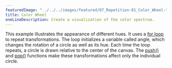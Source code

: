 ---
featuredImage: "../../../images/featured/07_Repetition-01_Color_Wheel-thumbnail.png"
title: Color Wheel
oneLineDescription: Create a visualization of the color spectrum.
---

This example illustrates the appearance of different
hues. It uses a
<a href="https://p5js.org/reference/#/p5/for" target="_blank">for loop</a>
to repeat transformations. The loop initializes
a variable called angle, which changes the rotation of a circle as
well as its hue. Each time the loop repeats, a circle is drawn
relative to the center of the canvas. The
<a href="https://p5js.org/reference/#/p5/push" target="_blank">push()</a>
and <a href="https://p5js.org/reference/#/p5/pop" target="_blank">pop()</a>
functions make these transformations affect only the individual circle.